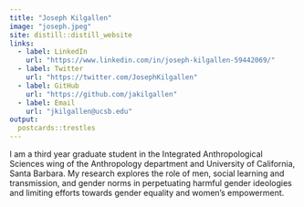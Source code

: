 ```yaml
---
title: "Joseph Kilgallen"
image: "joseph.jpeg"
site: distill::distill_website
links:
  - label: LinkedIn
    url: "https://www.linkedin.com/in/joseph-kilgallen-59442069/"
  - label: Twitter
    url: "https://twitter.com/JosephKilgallen"
  - label: GitHub
    url: "https://github.com/jakilgallen"
  - label: Email
    url: "jkilgallen@ucsb.edu"
output:
  postcards::trestles
---
```

 
I am a third year graduate student in the Integrated Anthropological Sciences wing of the Anthropology department and University of California, Santa Barbara. My research explores the role of men, social learning and transmission, and gender norms in perpetuating harmful gender ideologies and limiting efforts towards gender equality and women's empowerment. 

